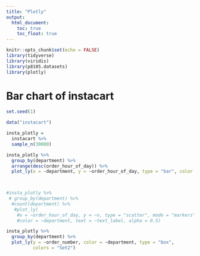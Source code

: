 ```yaml
---
title: "Plotly"
output: 
  html_document:
    toc: true
    toc_float: true
---
```



```r
knitr::opts_chunk$set(echo = FALSE)
library(tidyverse)
library(viridis)
library(p8105.datasets)
library(plotly)
```

# Bar chart of instacart

```r

set.seed(1)

data("instacart")

insta_plotly =
  instacart %>% 
  sample_n(30000) 

insta_plotly %>% 
  group_by(department) %>% 
  arrange(desc(order_hour_of_day)) %>% 
  plot_ly(x = ~department, y = ~order_hour_of_day, type = "bar", color = ~order_hour_of_day)


  
#insta_plotly %>% 
 # group_by(department) %>% 
  #count(department) %>% 
   #plot_ly(
    #x = ~order_hour_of_day, y = ~n, type = "scatter", mode = "markers",
    #color = ~department, text = ~text_label, alpha = 0.5)
```

```r
insta_plotly %>% 
  group_by(department) %>% 
  plot_ly(y = ~order_number, color = ~department, type = "box",
          colors = "Set2")
```



